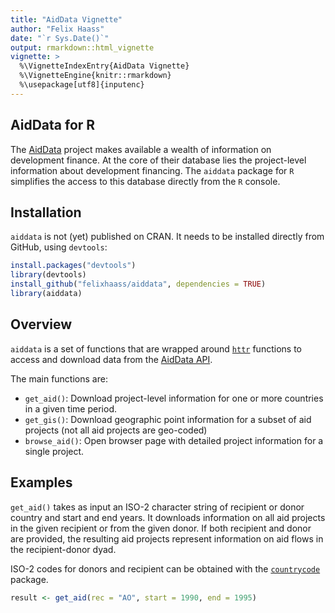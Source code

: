 ```yaml
---
title: "AidData Vignette"
author: "Felix Haass"
date: "`r Sys.Date()`"
output: rmarkdown::html_vignette
vignette: >
  %\VignetteIndexEntry{AidData Vignette}
  %\VignetteEngine{knitr::rmarkdown}
  %\usepackage[utf8]{inputenc}
---
```


## AidData for R

The [AidData](http://aiddata.org) project makes available a wealth of information
on development finance. At the core of their database lies the project-level information
about development financing. The `aiddata` package for `R` simplifies the 
access to this database directly from the `R` console.

## Installation

`aiddata` is not (yet) published on CRAN. It needs to be installed directly
from GitHub, using `devtools`:

```r

install.packages("devtools")
library(devtools)
install_github("felixhaass/aiddata", dependencies = TRUE)
library(aiddata)

```


## Overview

`aiddata` is a set of functions that are wrapped around [`httr`](http://cran.r-project.org/web/packages/httr/) functions to access and download data from the [AidData API](http://aiddata.org/use-aiddatas-api). 

The main functions are:

* `get_aid()`: Download project-level information for one or more countries in a given time period.  
* `get_gis()`: Download geographic point information for a subset of aid projects (not all aid projects are geo-coded)  
* `browse_aid()`: Open browser page with detailed project information for a single project.

## Examples

`get_aid()` takes as input an ISO-2 character string of recipient or donor country
and start and end years. It downloads information on all aid projects in the given 
recipient or from the given donor. If both recipient and donor are provided, the resulting 
aid projects represent information on aid flows in the recipient-donor dyad. 

ISO-2 codes for donors and recipient can be obtained with the [`countrycode`](http://cran.r-project.org/web/packages/countrycode/index.html) package.

```r

result <- get_aid(rec = "AO", start = 1990, end = 1995)

```



